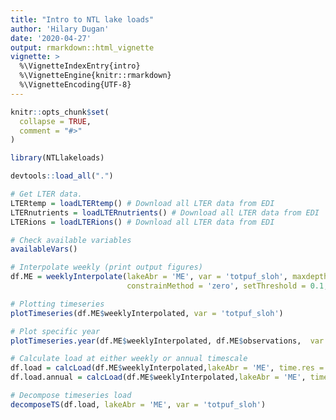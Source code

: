 ```yaml
---
title: "Intro to NTL lake loads"
author: 'Hilary Dugan'
date: '2020-04-27'
output: rmarkdown::html_vignette
vignette: >
  %\VignetteIndexEntry{intro}
  %\VignetteEngine{knitr::rmarkdown}
  %\VignetteEncoding{UTF-8}
---
```


```r
knitr::opts_chunk$set(
  collapse = TRUE,
  comment = "#>"
)
```

```r
library(NTLlakeloads)
```

```r
devtools::load_all(".")
```

```r
# Get LTER data. 
LTERtemp = loadLTERtemp() # Download all LTER data from EDI
LTERnutrients = loadLTERnutrients() # Download all LTER data from EDI
LTERions = loadLTERions() # Download all LTER data from EDI

# Check available variables
availableVars()
```

```r
# Interpolate weekly (print output figures)
df.ME = weeklyInterpolate(lakeAbr = 'ME', var = 'totpuf_sloh', maxdepth = 24, 
                          constrainMethod = 'zero', setThreshold = 0.1, printFigs = TRUE)
```

```r
# Plotting timeseries
plotTimeseries(df.ME$weeklyInterpolated, var = 'totpuf_sloh')

# Plot specific year
plotTimeseries.year(df.ME$weeklyInterpolated, df.ME$observations,  var = 'totpuf_sloh', chooseYear = 2018)
```

```r
# Calculate load at either weekly or annual timescale
df.load = calcLoad(df.ME$weeklyInterpolated,lakeAbr = 'ME', time.res = 'weekly')
df.load.annual = calcLoad(df.ME$weeklyInterpolated,lakeAbr = 'ME', time.res = 'annual')
```

```r
# Decompose timeseries load
decomposeTS(df.load, lakeAbr = 'ME', var = 'totpuf_sloh')
```




